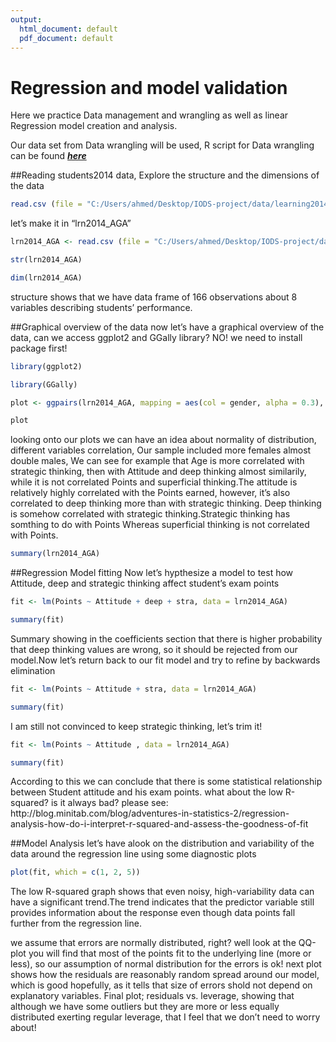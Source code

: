 ```yaml
---
output:
  html_document: default
  pdf_document: default
---
```

# Regression and model validation

Here we practice Data management and wrangling as well as linear Regression model creation and analysis.

Our data set from Data wrangling will be used, R script for Data wrangling can be found [***here***](https://github.com/Abushahba/IODS-project/blob/master/data/create_learning2014.R)

##Reading students2014 data, Explore the structure and the dimensions of the data
```r
read.csv (file = "C:/Users/ahmed/Desktop/IODS-project/data/learning2014_AGA.csv")
```

let's make it in "lrn2014_AGA"
```r
lrn2014_AGA <- read.csv (file = "C:/Users/ahmed/Desktop/IODS-project/data/learning2014_AGA.csv")

str(lrn2014_AGA)

dim(lrn2014_AGA)

```

structure shows that we have data frame of 166 observations about 8 variables describing students' performance. 

##Graphical overview of the data
now let's have a graphical overview of the data, can we access ggplot2 and GGally library? NO! we need to install package first!

```r

library(ggplot2)

library(GGally)

plot <- ggpairs(lrn2014_AGA, mapping = aes(col = gender, alpha = 0.3), lower = list(combo = wrap("facethist", bins = 20)))

plot
```

looking onto our plots we can have an idea about normality of distribution, different variables correlation, Our sample included more females almost double males, We can see for example that Age is more correlated with strategic thinking, then with Attitude and deep thinking almost similarily, while it is not correlated Points and superficial thinking.The attitude is relatively highly correlated with the Points earned, however, it's also correlated to deep thinking more than with strategic thinking.  Deep thinking is somehow correlated with strategic thinking.Strategic thinking has somthing to do with Points Whereas superficial thinking is not correlated with Points.

```r
summary(lrn2014_AGA)
```

##Regression Model fitting
Now let's hypthesize a model to test how Attitude, deep and strategic thinking affect student's exam points

```r
fit <- lm(Points ~ Attitude + deep + stra, data = lrn2014_AGA) 

summary(fit)
```

Summary showing in the coefficients section that there is higher probability that deep thinking values are wrong, so it should be rejected from our model.Now let's return back to our fit model and try to refine by backwards elimination

```r
fit <- lm(Points ~ Attitude + stra, data = lrn2014_AGA) 

summary(fit)
```

I am still not convinced to keep strategic thinking, let's trim it!

```r
fit <- lm(Points ~ Attitude , data = lrn2014_AGA) 

summary(fit)
```

According to this we can conclude that there is some statistical relationship between Student attitude and his exam points.  what about the low R-squared? is it always bad? please see: http://blog.minitab.com/blog/adventures-in-statistics-2/regression-analysis-how-do-i-interpret-r-squared-and-assess-the-goodness-of-fit

##Model Analysis
let's have alook on the distribution and variability of the data around the regression line using some diagnostic plots

```r
plot(fit, which = c(1, 2, 5))
```

The low R-squared graph shows that even noisy, high-variability data can have a significant trend.The trend indicates that the predictor variable still provides information about the response even though data points fall further from the regression line.

we assume that errors are normally distributed, right? well look at the QQ-plot
you will find that most of the points fit to the underlying line (more or less), so our assumption of normal distribution for the errors is ok!  next plot shows how the residuals are reasonably random spread around our model, which is good hopefully, as it tells that size of errors shold not depend on explanatory variables.  Final plot; residuals vs. leverage, showing that although we have some outliers but they are more or less equally distributed exerting regular leverage, that I feel that we don't need to worry about! 


